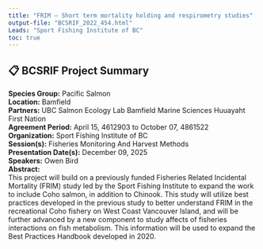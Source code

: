 ```yaml
---
title: "FRIM – Short term mortality holding and respirometry studies"
output-file: "BCSRIF_2022_454.html"
Leads: "Sport Fishing Institute of BC"
toc: true
---
```


## 📋 BCSRIF Project Summary

**Species Group:** Pacific Salmon  
**Location:** Bamfield  
**Partners:** UBC Salmon Ecology Lab
Bamfield Marine Sciences 
Huuayaht First Nation  
**Agreement Period:** April 15, 4612903 to October 07, 4861522  
**Organization:** Sport Fishing Institute of BC  
**Session(s):** Fisheries Monitoring And Harvest Methods  
**Presentation Date(s):** December 09, 2025  
**Speakers:** Owen Bird  
**Abstract:**  
This project will build on a previously funded Fisheries Related Incidental Mortality (FRIM) study led by the Sport Fishing Institute to expand the work to include Coho salmon, in addition to Chinook. This study will utilize best practices developed in the previous study to better understand FRIM in the recreational Coho fishery on West Coast Vancouver Island, and will be further advanced by a new component to study affects of fisheries interactions on fish metabolism. This information will be used to expand the Best Practices Handbook developed in 2020.    

